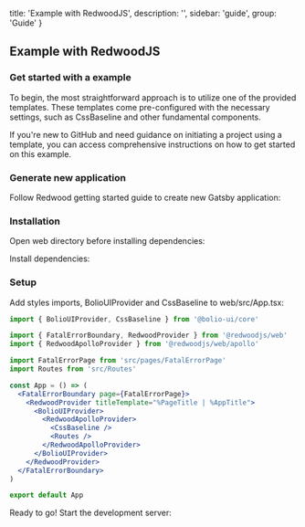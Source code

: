 
  title: 'Example with RedwoodJS',
  description: '',
  sidebar: 'guide',
  group: 'Guide'
}

## Example with RedwoodJS

<Spacer h={2} />

### Get started with a example

To begin, the most straightforward approach is to utilize one of the provided templates.
These templates come pre-configured with the necessary settings, such as CssBaseline and other fundamental components.

If you're new to GitHub and need guidance on initiating a project using a template,
you can access comprehensive instructions on how to get started on <Link target="_blank" rel="nofollow" color icon href="https://github.com/bolio-ui/bolio-ui/tree/master/examples/create-redwoodjs">this example</Link>.

<Spacer h={2} />

### Generate new application

Follow <Link target="_blank" rel="nofollow" color icon href="https://redwoodjs.com/docs/quick-start"> Redwood getting started</Link> guide to create new Gatsby application:

<Spacer h={2} />

<Snippet text="yarn create redwood-app my-redwood-project" />

<Spacer h={3} />

### Installation

Open web directory before installing dependencies:

<Spacer h={2} />

<Snippet text="cd web" />

<Spacer h={2} />

Install dependencies:

<Spacer h={3} />

<Tabs initialValue="yarn" hideDivider hideBorder align="flex-start" mt="-46px">
  <Tabs.Item label="Yarn" value="yarn">
    <Snippet text="yarn add @bolio-ui/core" />
  </Tabs.Item>
  <Tabs.Item label="Npm" value="npm">
    <Snippet text="npm install @bolio-ui/core" />
  </Tabs.Item>
</Tabs>

<Spacer h={3} />

### Setup

Add styles imports, BolioUIProvider and CssBaseline to web/src/App.tsx:

```jsx
import { BolioUIProvider, CssBaseline } from '@bolio-ui/core'

import { FatalErrorBoundary, RedwoodProvider } from '@redwoodjs/web'
import { RedwoodApolloProvider } from '@redwoodjs/web/apollo'

import FatalErrorPage from 'src/pages/FatalErrorPage'
import Routes from 'src/Routes'

const App = () => (
  <FatalErrorBoundary page={FatalErrorPage}>
    <RedwoodProvider titleTemplate="%PageTitle | %AppTitle">
      <BolioUIProvider>
        <RedwoodApolloProvider>
          <CssBaseline />
          <Routes />
        </RedwoodApolloProvider>
      </BolioUIProvider>
    </RedwoodProvider>
  </FatalErrorBoundary>
)

export default App
```

Ready to go! Start the development server:

<Snippet text="yarn rw dev" />

